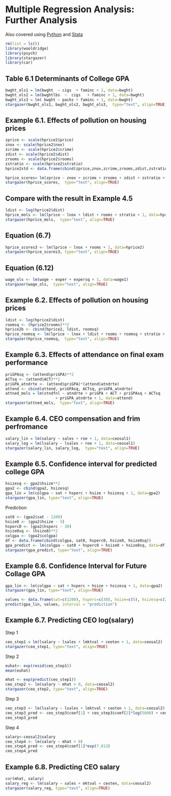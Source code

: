 # Multiple Regression Analysis: Further Analysis

Also covered using [Python](http://solomonegash.com/econometrics/wooldridge_python/iexample6_py.html) and [Stata](http://www.solomonegash.com/woodridge1/iexample6.html)


```{r echo=TRUE, message=FALSE, warning=FALSE}
rm(list = ls())
library(wooldridge)
library(psych)
library(stargazer)
library(car)
```

## Table 6.1 Determinants of College GPA
```{r}
bwght_ols1 = lm(bwght  ~ cigs  + faminc + 1, data=bwght)
bwght_ols2 = lm(bwghtlbs  ~  cigs   + faminc + 1, data=bwght)
bwght_ols3 = lm( bwght ~ packs + faminc + 1, data=bwght)
stargazer(bwght_ols1, bwght_ols2, bwght_ols3,  type="text", align=TRUE)

```

## Example 6.1. Effects of pollution on housing prices

```{r echo=FALSE}
zprice <- scale(hprice2$price)
znox <- scale(hprice2$nox)
zcrime <- scale(hprice2$crime)
zdist <- scale(hprice2$dist)
zrooms <- scale(hprice2$rooms)
zstratio <- scale(hprice2$stratio)
hprice2std <- data.frame(cbind(zprice,znox,zcrime,zrooms,zdist,zstratio))
```

```{r}
hprice_scores= lm(zprice ~ znox + zcrime + zrooms + zdist + zstratio + 1, data=hprice2std)
stargazer(hprice_scores,  type="text", align=TRUE)
```

## Compare with the result in Example 4.5

```{r}
ldist <- log(hprice2$dist)
hprice_mols <- lm(lprice ~ lnox + ldist + rooms + stratio + 1, data=hprice2)
stargazer(hprice_mols,  type="text", align=TRUE)
```

## Equation (6.7)
```{r}
hprice_scores3 <- lm(lprice ~ lnox + rooms + 1, data=hprice2)
stargazer(hprice_scores3, type="text", align=TRUE)
```

## Equation (6.12)
```{r}
wage_ols <- lm(wage ~ exper + expersq + 1, data=wage1)
stargazer(wage_ols,  type="text", align=TRUE)
```

## Example 6.2. Effects of pollution on housing prices

```{r}
ldist <- log(hprice2$dist)
roomsq <- (hprice2$rooms)**2
hprice2b <- cbind(hprice2, ldist, roomsq)
hprice_roomsq <- lm(lprice ~ lnox + ldist + rooms + roomsq + stratio + 1, data = hprice2b)
stargazer(hprice_roomsq,  type="text", align=TRUE)
```

## Example 6.3. Effects of attendance on final exam performance
```{r}
priGPAsq <- (attend$priGPA)**2
ACTsq <- (attend$ACT)**2
priGPA_atndrte <- (attend$priGPA)*(attend$atndrte)
attend <- cbind(attend, priGPAsq, ACTsq, priGPA_atndrte)
attned_mols = lm(stndfnl ~ atndrte + priGPA + ACT + priGPAsq + ACTsq 
                      + priGPA_atndrte + 1, data=attend)
stargazer(attned_mols,  type="text", align=TRUE)
```

## Example 6.4. CEO compensation and frim perfromance
```{r}
salary_lin = lm(salary ~ sales + roe + 1, data=ceosal1)
salary_log = lm(lsalary ~ lsales + roe + 1, data=ceosal1)
stargazer(salary_lin, salary_log,  type="text", align=TRUE)
```


## Example 6.5. Confidence interval for predicted college GPA
```{r}
hsizesq <- gpa2$hsize**2
gpa2 <- cbind(gpa2, hsizesq)
gpa_lin = lm(colgpa ~ sat + hsperc + hsize + hsizesq + 1, data=gpa2)
stargazer(gpa_lin, type="text", align=TRUE)
```

Prediction
```{r}
sat0 <- (gpa2$sat - 1200)
hsize0 <- (gpa2$hsize - 5)
hsperc0 <- (gpa2$hsperc - 30)
hsize0sq <- (hsize0)**2
colgpa <- (gpa2$colgpa)
df <- data.frame(cbind(colgpa, sat0, hsperc0, hsize0, hsize0sq))
gpa_predict <- lm(colgpa ~ sat0 + hsperc0 + hsize0 + hsize0sq, data=df)
stargazer(gpa_predict, type="text", align=TRUE)
```

## Example 6.6. Confidence Interval for Future Collage GPA
```{r}
gpa_lin <- lm(colgpa ~ sat + hsperc + hsize + hsizesq + 1, data=gpa2)
stargazer(gpa_lin, type="text", align=TRUE)
```

```{r}
values <- data.frame(sat=c(1200), hsperc=c(30), hsize=c(5), hsizesq=c(25))
predict(gpa_lin, values, interval = "prediction")
```

## Example 6.7. Predicting CEO log(salary)
Step 1
```{r}
ceo_step1 = lm(lsalary ~ lsales + lmktval + ceoten + 1, data=ceosal2)
stargazer(ceo_step1, type="text", align=TRUE)
```

Step 2
```{r}
euhat<- exp(resid(ceo_step1))
mean(euhat)

mhat <- exp(predict(ceo_step1))
ceo_step2 <- lm(salary ~ mhat + 0, data=ceosal2)
stargazer(ceo_step2, type="text", align=TRUE)
```

Step 3
```{r}
ceo_step3 <- lm(lsalary ~ lsales + lmktval + ceoten + 1, data=ceosal2)
ceo_step3_pred <- ceo_step3$coef[1] + ceo_step3$coef[2]*log(5000) + ceo_step3$coef[3]*log(10000) + ceo_step3$coef[4]*10
ceo_step3_pred
```

Step 4
```{r}
salary<-ceosal2$salary
ceo_step4 <- lm(salary ~ mhat + 0)
ceo_step4_pred <- ceo_step4$coef[1]*exp(7.013)
ceo_step4_pred
```

## Example 6.8. Predicting CEO salary 
```{r}
cor(mhat, salary)
salary_reg <- lm(salary ~ sales + mktval + ceoten, data=ceosal2)
stargazer(salary_reg, type="text", align=TRUE)

```
